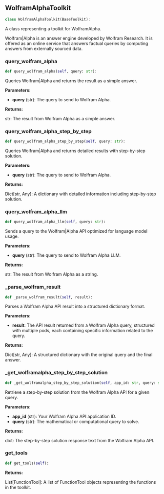 <a id="camel.toolkits.wolfram_alpha_toolkit"></a>

<a id="camel.toolkits.wolfram_alpha_toolkit.WolframAlphaToolkit"></a>

## WolframAlphaToolkit

```python
class WolframAlphaToolkit(BaseToolkit):
```

A class representing a toolkit for WolframAlpha.

Wolfram|Alpha is an answer engine developed by Wolfram Research.
It is offered as an online service that answers factual queries
by computing answers from externally sourced data.

<a id="camel.toolkits.wolfram_alpha_toolkit.WolframAlphaToolkit.query_wolfram_alpha"></a>

### query_wolfram_alpha

```python
def query_wolfram_alpha(self, query: str):
```

Queries Wolfram|Alpha and returns the result as a simple answer.

**Parameters:**

- **query** (str): The query to send to Wolfram Alpha.

**Returns:**

  str: The result from Wolfram Alpha as a simple answer.

<a id="camel.toolkits.wolfram_alpha_toolkit.WolframAlphaToolkit.query_wolfram_alpha_step_by_step"></a>

### query_wolfram_alpha_step_by_step

```python
def query_wolfram_alpha_step_by_step(self, query: str):
```

Queries Wolfram|Alpha and returns detailed results with
step-by-step solution.

**Parameters:**

- **query** (str): The query to send to Wolfram Alpha.

**Returns:**

  Dict[str, Any]: A dictionary with detailed information including
step-by-step solution.

<a id="camel.toolkits.wolfram_alpha_toolkit.WolframAlphaToolkit.query_wolfram_alpha_llm"></a>

### query_wolfram_alpha_llm

```python
def query_wolfram_alpha_llm(self, query: str):
```

Sends a query to the Wolfram|Alpha API optimized for language
model usage.

**Parameters:**

- **query** (str): The query to send to Wolfram Alpha LLM.

**Returns:**

  str: The result from Wolfram Alpha as a string.

<a id="camel.toolkits.wolfram_alpha_toolkit.WolframAlphaToolkit._parse_wolfram_result"></a>

### _parse_wolfram_result

```python
def _parse_wolfram_result(self, result):
```

Parses a Wolfram Alpha API result into a structured dictionary
format.

**Parameters:**

- **result**: The API result returned from a Wolfram Alpha query, structured with multiple pods, each containing specific information related to the query.

**Returns:**

  Dict[str, Any]: A structured dictionary with the original query
and the final answer.

<a id="camel.toolkits.wolfram_alpha_toolkit.WolframAlphaToolkit._get_wolframalpha_step_by_step_solution"></a>

### _get_wolframalpha_step_by_step_solution

```python
def _get_wolframalpha_step_by_step_solution(self, app_id: str, query: str):
```

Retrieve a step-by-step solution from the Wolfram Alpha API for a
given query.

**Parameters:**

- **app_id** (str): Your Wolfram Alpha API application ID.
- **query** (str): The mathematical or computational query to solve.

**Returns:**

  dict: The step-by-step solution response text from the Wolfram
Alpha API.

<a id="camel.toolkits.wolfram_alpha_toolkit.WolframAlphaToolkit.get_tools"></a>

### get_tools

```python
def get_tools(self):
```

**Returns:**

  List[FunctionTool]: A list of FunctionTool objects
representing the functions in the toolkit.
